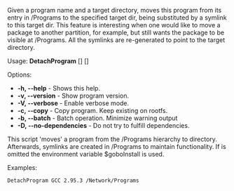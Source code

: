 Given a program name and a target directory, moves this program from its entry in /Programs to the specified target dir, being substituted by a symlink to this target dir. This feature is interesting when one would like to move a package to another partition, for example, but still wants the package to be visible at /Programs. All the symlinks are re-generated to point to the target directory.

Usage: '''DetachProgram''' <program> [<version>] [<destdir>]

Options:
* '''-h, --help''' - Shows this help.
* '''-v, --version''' - Show program version.
* '''-V, --verbose''' - Enable verbose mode.
* '''-c, --copy''' - Copy program.  Keep existing on rootfs.
* '''-b, --batch''' - Batch operation.  Minimize warning output
* '''-D, --no-dependencies''' - Do not try to fulfill dependencies.

This script 'moves' a program from the /Programs hierarchy to <destdir> directory.  Afterwards, symlinks are created in /Programs to maintain functionality.  If <destdir> is omitted the environment variable $goboInstall is used.

Examples:
<pre>
DetachProgram GCC 2.95.3 /Network/Programs
</pre>

{{Scripts}}